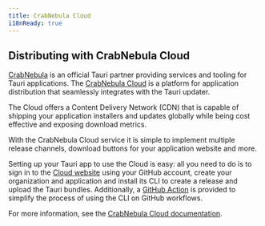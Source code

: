 ```yaml
---
title: CrabNebula Cloud
i18nReady: true
---
```


## Distributing with CrabNebula Cloud

[CrabNebula](https://crabnebula.dev) is an official Tauri partner providing services and tooling for Tauri applications.
The [CrabNebula Cloud](https://crabnebula.dev/cloud/) is a platform for application distribution that seamlessly integrates with the Tauri updater.

The Cloud offers a Content Delivery Network (CDN) that is capable of shipping your application installers and updates globally while being cost effective and exposing download metrics.

With the CrabNebula Cloud service it is simple to implement multiple release channels, download buttons for your application website and more.

Setting up your Tauri app to use the Cloud is easy: all you need to do is to sign in to the [Cloud website] using your GitHub account, create your organization and application and install its CLI to create a release and upload the Tauri bundles. Additionally, a [GitHub Action] is provided to simplify the process of using the CLI on GitHub workflows.

For more information, see the [CrabNebula Cloud documentation].

[GitHub Action]: https://github.com/crabnebula-dev/cloud-release/
[Cloud website]: https://web.crabnebula.cloud/
[CrabNebula Cloud documentation]: https://docs.crabnebula.dev/cloud/
